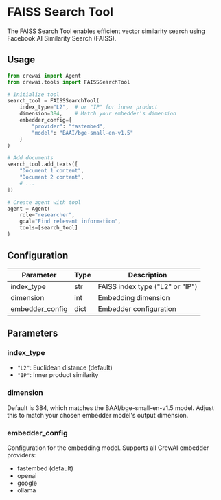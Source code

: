 # FAISS Search Tool

The FAISS Search Tool enables efficient vector similarity search using Facebook AI Similarity Search (FAISS).

## Usage

```python
from crewai import Agent
from crewai.tools import FAISSSearchTool

# Initialize tool
search_tool = FAISSSearchTool(
    index_type="L2",  # or "IP" for inner product
    dimension=384,    # Match your embedder's dimension
    embedder_config={
        "provider": "fastembed",
        "model": "BAAI/bge-small-en-v1.5"
    }
)

# Add documents
search_tool.add_texts([
    "Document 1 content",
    "Document 2 content",
    # ...
])

# Create agent with tool
agent = Agent(
    role="researcher",
    goal="Find relevant information",
    tools=[search_tool]
)
```

## Configuration

| Parameter | Type | Description |
|-----------|------|-------------|
| index_type | str | FAISS index type ("L2" or "IP") |
| dimension | int | Embedding dimension |
| embedder_config | dict | Embedder configuration |

## Parameters

### index_type
- `"L2"`: Euclidean distance (default)
- `"IP"`: Inner product similarity

### dimension
Default is 384, which matches the BAAI/bge-small-en-v1.5 model. Adjust this to match your chosen embedder model's output dimension.

### embedder_config
Configuration for the embedding model. Supports all CrewAI embedder providers:
- fastembed (default)
- openai
- google
- ollama
